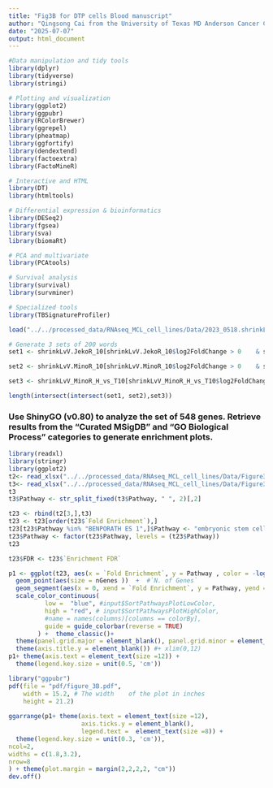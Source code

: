 ---
title: "Fig3B for DTP cells Blood manuscript"
author: "Qingsong Cai from the University of Texas MD Anderson Cancer Center"
date: "2025-07-07"
output: html_document
---


```{r, warning=FALSE, message=FALSE}
#Data manipulation and tidy tools
library(dplyr)
library(tidyverse)
library(stringi)

# Plotting and visualization
library(ggplot2)
library(ggpubr)
library(RColorBrewer)
library(ggrepel)
library(pheatmap)
library(ggfortify)
library(dendextend)
library(factoextra)
library(FactoMineR)

# Interactive and HTML
library(DT)
library(htmltools)

# Differential expression & bioinformatics
library(DESeq2)
library(fgsea)
library(sva)
library(biomaRt)

# PCA and multivariate
library(PCAtools)

# Survival analysis
library(survival)
library(survminer)

# Specialized tools
library(TBSignatureProfiler)
```

```{r}
load("../../processed_data/RNAseq_MCL_cell_lines/Data/2023_0518.shrinkLvV.rdata")
```


```{r}
# Generate 3 sets of 200 words
set1 <- shrinkLvV.JekoR_10[shrinkLvV.JekoR_10$log2FoldChange > 0    & shrinkLvV.JekoR_10$padj < 0.01  & !is.na(shrinkLvV.JekoR_10$padj),  ]$Symbol

set2 <- shrinkLvV.MinoR_10[shrinkLvV.MinoR_10$log2FoldChange > 0    & shrinkLvV.MinoR_10$padj < 0.01 & !is.na(shrinkLvV.MinoR_10$padj),  ]$Symbol

set3 <- shrinkLvV_MinoR_H_vs_T10[shrinkLvV_MinoR_H_vs_T10$log2FoldChange < 0        &   shrinkLvV_MinoR_H_vs_T10$padj < 0.01 & !is.na(shrinkLvV_MinoR_H_vs_T10$padj) ,  ]$Symbol

length(intersect(intersect(set1, set2),set3))
```


### Use ShinyGO (v0.80) to analyze the set of 548 genes. Retrieve results from the “Curated MSigDB” and “GO Biological Process” categories to generate enrichment plots.

```{r}
library(readxl)
library(stringr)
library(ggplot2)
t2<- read_xlsx("../../processed_data/RNAseq_MCL_cell_lines/Data/Figure3B.data.with.MEGA_UP548_toShinyGo80.xlsx",sheet = "Curated.MSigDB80")[1:9,]
t3<- read_xlsx("../../processed_data/RNAseq_MCL_cell_lines/Data/Figure3B.data.with.MEGA_UP548_toShinyGo80.xlsx",sheet = "GO Biological Process80")[1:9,]#
t3
t3$Pathway <- str_split_fixed(t3$Pathway, " ", 2)[,2]
```

```{r}
t23 <- rbind(t2[3,],t3)
t23 <- t23[order(t23$`Fold Enrichment`),]
t23[t23$Pathway %in% "BENPORATH ES 1",]$Pathway <- "embryonic stem cell"
t23$Pathway <- factor(t23$Pathway, levels = (t23$Pathway))
t23

t23$FDR <- t23$`Enrichment FDR`
```

```{r, fig.height=3, fig.width=5}
p1 <- ggplot(t23, aes(x = `Fold Enrichment`, y = Pathway , color = -log10(FDR) )) +
  geom_point(aes(size = nGenes ))  +  #`N. of Genes`
  geom_segment(aes(x = 0, xend = `Fold Enrichment`, y = Pathway, yend = Pathway ))  + 
  scale_color_continuous(
          low =  "blue", #input$SortPathwaysPlotLowColor,
          high = "red", # input$SortPathwaysPlotHighColor,
          #name = names(columns)[columns == colorBy],
          guide = guide_colorbar(reverse = TRUE)
        ) +  theme_classic()+  
  theme(panel.grid.major = element_blank(), panel.grid.minor = element_blank()) +
  theme(axis.title.y = element_blank()) #+ xlim(0,12)
p1+ theme(axis.text = element_text(size =12)) +
  theme(legend.key.size = unit(0.5, 'cm'))
```



```{r, fig.width =10, fig.height =10} 
library("ggpubr")
pdf(file = "pdf/figure_3B.pdf",
    width = 15.2, # The width    of the plot in inches
    height = 21.2)
 
ggarrange(p1+ theme(axis.text = element_text(size =12), 
                    axis.ticks.y = element_blank(),
                    legend.text =  element_text(size =8)) +
  theme(legend.key.size = unit(0.3, 'cm')),
ncol=2, 
widths = c(1.8,3.2),
nrow=8 
) + theme(plot.margin = margin(2,2,2,2, "cm"))
dev.off()
```



